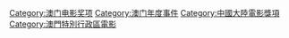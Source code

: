 [[Category:澳门电影奖项|Category:澳门电影奖项]]
[[Category:澳门年度事件|Category:澳门年度事件]]
[[Category:中國大陸電影獎項|Category:中國大陸電影獎項]]
[[Category:澳門特別行政區電影|Category:澳門特別行政區電影]]